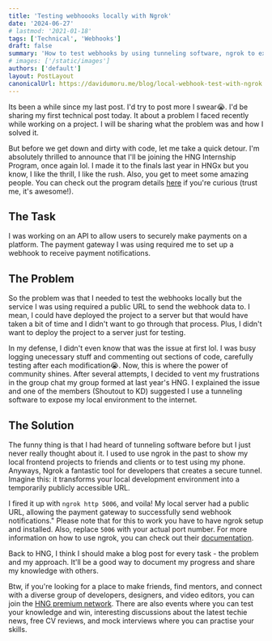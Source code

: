 ```yaml
---
title: 'Testing webhoooks locally with Ngrok'
date: '2024-06-27'
# lastmod: '2021-01-18'
tags: ['Technical', 'Webhooks']
draft: false
summary: 'How to test webhooks by using tunneling software, ngrok to expose your local environment to the internet.'
# images: ['/static/images']
authors: ['default']
layout: PostLayout
canonicalUrl: https://davidumoru.me/blog/local-webhook-test-with-ngrok
---
```


Its been a while since my last post. I'd try to post more I swear😭.
I'd be sharing my first technical post today. It about a problem I faced recently while working on a project.
I will be sharing what the problem was and how I solved it.

But before we get down and dirty with code, let me take a quick detour. I'm absolutely thrilled to announce that I'll be joining the HNG Internship Program, once again lol.
I made it to the finals last year in HNGx but you know, I like the thrill, I like the rush. Also, you get to meet some amazing people.
You can check out the program details [here](https://hng.tech/internship) if you're curious (trust me, it's awesome!).

## The Task
I was working on an API to allow users to securely make payments on a platform.
The payment gateway I was using required me to set up a webhook to receive payment notifications.

## The Problem
So the problem was that I needed to test the webhooks locally but the service I was using required a public URL to send the webhook data to.
I mean, I could have deployed the project to a server but that would have taken a bit of time and I didn't want to go through that process.
Plus, I didn't want to deploy the project to a server just for testing.

In my defense, I didn't even know that was the issue at first lol. I was busy logging unecessary stuff and commenting out sections of code, carefully testing after each modification😭.
Now, this is where the power of community shines. After several attempts, I decided to vent my frustrations in the group chat my group formed at last year's HNG.
I explained the issue and one of the members (Shoutout to KD) suggested I use a tunneling software to expose my local environment to the internet.

## The Solution
The funny thing is that I had heard of tunneling software before but I just never really thought about it.
I used to use ngrok in the past to show my local frontend projects to friends and clients or to test using my phone.
Anyways, Ngrok a fantastic tool for developers that creates a secure tunnel.
Imagine this: it transforms your local development environment into a temporarily publicly accessible URL.

I fired it up with `ngrok http 5006`, and voila! My local server had a public URL, allowing the payment gateway to successfully send webhook notifications."
Please note that for this to work you have to have ngrok setup and installed. Also, replace `5006` with your actual port number.
For more information on how to use ngrok, you can check out their [documentation](https://ngrok.com/docs).


Back to HNG, I think I should make a blog post for every task - the problem and my approach. It'll be a good way to document my progress and share my knowledge with others.

Btw, if you're looking for a place to make friends, find mentors, and connect with a diverse group of developers, designers, and video editors, you can join the [HNG premium network](https://hng.tech/premium).
There are also events where you can test your knowledge and win, interesting discussions about the latest techie news, free CV reviews, and mock interviews where you can practise your skills.
